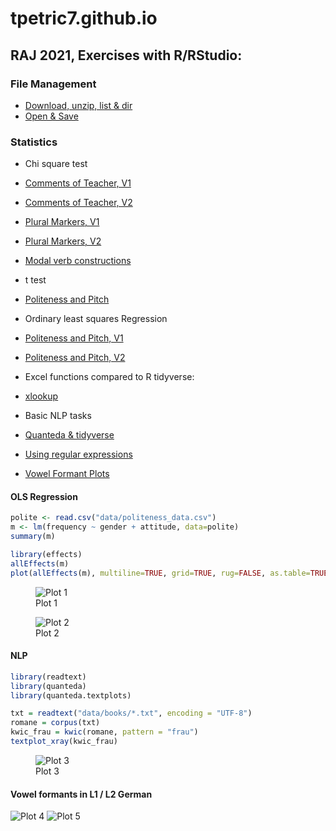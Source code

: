 # tpetric7.github.io

## RAJ 2021, Exercises with R/RStudio:

### File Management 
- [Download, unzip, list & dir](docs/download_unzip_list_dir.md)
- [Open & Save](docs/Odpiranje_in_shranjevanje.md)

### Statistics
* Chi square test
- [Comments of Teacher, V1](docs/kommentare_chisq.md)
- [Comments of Teacher, V2](docs/kommentare_chisq.R)
- [Plural Markers, V1](docs/plural_chisq1.md)
- [Plural Markers, V2](docs/plural_chisq2.md)
- [Modal verb constructions](docs/Modalkonstruktionen_chisq3.md)

* t test
- [Politeness and Pitch](docs/t_preskus.R)

* Ordinary least squares Regression
- [Politeness and Pitch, V1](docs/politeness.md)
- [Politeness and Pitch, V2](docs/Politeness.R)

* Excel functions compared to R tidyverse: 
- [xlookup](docs/Excel_vs_R.md)

* Basic NLP tasks
- [Quanteda & tidyverse](docs/Sawyer_Prozess.md)
- [Using regular expressions](docs/Regex_in_quanteda.md)

* [Vowel Formant Plots](docs/S03_Vokalformanten_Dauer.md)


#### OLS Regression

```r
polite <- read.csv("data/politeness_data.csv")
m <- lm(frequency ~ gender + attitude, data=polite)
summary(m)

```


```r
library(effects)
allEffects(m)
plot(allEffects(m), multiline=TRUE, grid=TRUE, rug=FALSE, as.table=TRUE)

```


![Plot 1](pictures/politeness_boxplot.jpg)

![Plot 2](pictures/politeness_lineplot.jpg)


#### NLP

```r
library(readtext)
library(quanteda)
library(quanteda.textplots)

txt = readtext("data/books/*.txt", encoding = "UTF-8")
romane = corpus(txt)
kwic_frau = kwic(romane, pattern = "frau")
textplot_xray(kwic_frau)

```

![Plot 3](pictures/kwic_xray_frau.png)

#### Vowel formants in L1 / L2 German

![Plot 4](pictures/messungen_tp_vokalformanten_ipa.jpg) 
![Plot 5](pictures/vokalformanten_interaktiv_l1_l2_lang_kurz.png)
